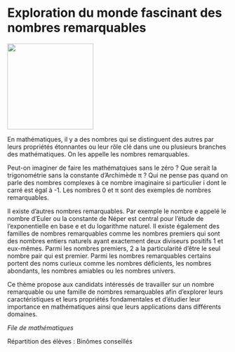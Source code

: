 # Exploration du monde fascinant des nombres remarquables

::: {.center data-latex=""}
![](images/exploration-du-monde-fascinant-des-nombres-remarquables.png){height=14em}
:::

En mathématiques, il y a des nombres qui se distinguent des autres par
leurs propriétés étonnantes ou leur rôle clé dans une ou plusieurs
branches des mathématiques. On les appelle les nombres remarquables.

Peut-on imaginer de faire les mathématqiues sans le zéro&nbsp;? Que serait la
trigonométrie sans la constante d'Archimède π&nbsp;? Qui ne pense pas
quand on parle des nombres complexes à ce nombre imaginaire si
particulier i dont le carré est égal à -1. Les nombres 0 et π sont
des exemples de nombres remarquables.

Il existe d'autres nombres remarquables. Par exemple le nombre e appelé
le nombre d'Euler ou la constante de Néper est central pour l'étude de
l'exponentielle en base e et du logarithme naturel. Il existe également
des familles de nombres remarquables comme les nombres premiers qui sont
des nombres entiers naturels ayant exactement deux diviseurs positifs 1
et eux-mêmes. Parmi les nombres premiers, 2 a la particularité d'être le
seul nombre pair qui est premier. Parmi les nombres remarquables
certains portent des noms curieux comme les nombres déficients, les
nombres abondants, les nombres amiables ou les nombres univers.

Ce thème propose aux candidats intéressés de travailler sur un nombre
remarquable ou une famille de nombres remarquables afin d'explorer leurs
caractéristiques et leurs propriétés fondamentales et d'étudier leur
importance en mathématiques ainsi que leurs applications dans différents
domaines.  

::: {.signature data-latex=""}
_File de mathématiques_
:::
Répartition des élèves : Binômes conseillés